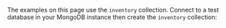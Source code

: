 The examples on this page use the `inventory` collection. Connect to a
test database in your MongoDB instance then create the `inventory`
collection:
